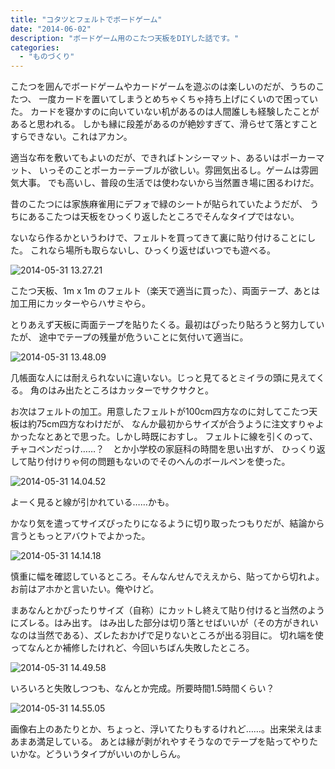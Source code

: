 ```yaml
---
title: "コタツとフェルトでボードゲーム"
date: "2014-06-02"
description: "ボードゲーム用のこたつ天板をDIYした話です。"
categories:
  - "ものづくり"
---
```


こたつを囲んでボードゲームやカードゲームを遊ぶのは楽しいのだが、うちのこたつ、
一度カードを置いてしまうとめちゃくちゃ持ち上げにくいので困っていた。
カードを寝かすのに向いていない机があるのは人間誰しも経験したことがあると思われる。
 しかも縁に段差があるのが絶妙すぎて、滑らせて落とすことすらできない。これはアカン。

適当な布を敷いてもよいのだが、できればトンシーマット、あるいはポーカーマット、
いっそのことポーカーテーブルが欲しい。雰囲気出るし。ゲームは雰囲気大事。
 でも高いし、普段の生活では使わないから当然置き場に困るわけだ。

昔のこたつには家族麻雀用にデフォで緑のシートが貼られていたようだが、
うちにあるこたつは天板をひっくり返したところでそんなタイプではない。

ないなら作るかというわけで、フェルトを買ってきて裏に貼り付けることにした。
これなら場所も取らないし、ひっくり返せばいつでも遊べる。

 <img src="/static/images/2014-05-31-13.27.21-225x300.webp" alt="2014-05-31 13.27.21" />

こたつ天板、1m x 1m のフェルト（楽天で適当に買った）、両面テープ、あとは加工用にカッターやらハサミやら。

とりあえず天板に両面テープを貼りたくる。最初はぴったり貼ろうと努力していたが、
途中でテープの残量が危ういことに気付いて適当に。

 <img src="/static/images/2014-05-31-13.48.09-225x300.webp" alt="2014-05-31 13.48.09" />

 几帳面な人には耐えられないに違いない。じっと見てるとミイラの頭に見えてくる。
  角のはみ出たところはカッターでサクサクと。

お次はフェルトの加工。用意したフェルトが100cm四方なのに対してこたつ天板は約75cm四方なわけだが、
なんか最初からサイズが合うように注文すりゃよかったなとあとで思った。しかし時既におすし。
 フェルトに線を引くのって、チャコペンだっけ……？　とか小学校の家庭科の時間を思い出すが、
 ひっくり返して貼り付けりゃ何の問題もないのでそのへんのボールペンを使った。

<img src="/static/images/2014-05-31-14.04.52-225x300.webp" alt="2014-05-31 14.04.52" />

よーく見ると線が引かれている……かも。

かなり気を遣ってサイズぴったりになるように切り取ったつもりだが、結論から言うともっとアバウトでよかった。

<img src="/static/images/2014-05-31-14.14.18-225x300.webp" alt="2014-05-31 14.14.18" />

慎重に幅を確認しているところ。そんなんせんでええから、貼ってから切れよ。お前はアホかと言いたい。俺やけど。

まあなんとかぴったりサイズ（自称）にカットし終えて貼り付けると当然のようにズレる。はみ出す。
はみ出した部分は切り落とせばいいが（その方がきれいなのは当然である）、ズレたおかげで足りないところが出る羽目に。
 切れ端を使ってなんとか補修したけれど、今回いちばん失敗したところ。

<img src="/static/images/2014-05-31-14.49.58-225x300.webp" alt="2014-05-31 14.49.58" />

いろいろと失敗しつつも、なんとか完成。所要時間1.5時間くらい？

<img src="/static/images/2014-05-31-14.55.05-225x300.webp" alt="2014-05-31 14.55.05" />

画像右上のあたりとか、ちょっと、浮いてたりもするけれど……。出来栄えはまあまあ満足している。
 あとは縁が剥がれやすそうなのでテープを貼ってやりたいかな。どういうタイプがいいのかしらん。
